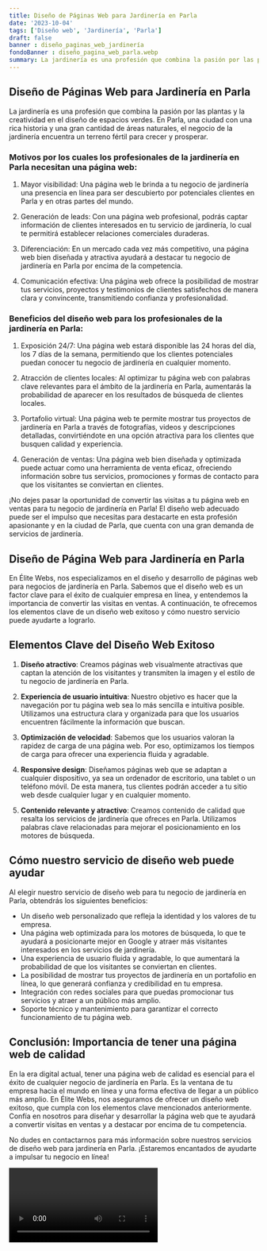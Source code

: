 ```yaml
---
title: Diseño de Páginas Web para Jardinería en Parla
date: '2023-10-04'
tags: ['Diseño web', 'Jardinería', 'Parla']
draft: false
banner : diseño_paginas_web_jardinería
fondoBanner : diseño_pagina_web_parla.webp
summary: La jardinería es una profesión que combina la pasión por las plantas y la creatividad en el diseño de espacios verdes. En Parla, una ciudad con una rica historia y una gran cantidad de áreas naturales, el negocio de la jardinería encuentra un terreno fértil para crecer y prosperar.
---
```


## Diseño de Páginas Web para Jardinería en Parla

La jardinería es una profesión que combina la pasión por las plantas y la creatividad en el diseño de espacios verdes. En Parla, una ciudad con una rica historia y una gran cantidad de áreas naturales, el negocio de la jardinería encuentra un terreno fértil para crecer y prosperar.

### Motivos por los cuales los profesionales de la jardinería en Parla necesitan una página web:

1. Mayor visibilidad: Una página web le brinda a tu negocio de jardinería una presencia en línea para ser descubierto por potenciales clientes en Parla y en otras partes del mundo.

2. Generación de leads: Con una página web profesional, podrás captar información de clientes interesados en tu servicio de jardinería, lo cual te permitirá establecer relaciones comerciales duraderas.

3. Diferenciación: En un mercado cada vez más competitivo, una página web bien diseñada y atractiva ayudará a destacar tu negocio de jardinería en Parla por encima de la competencia.

4. Comunicación efectiva: Una página web ofrece la posibilidad de mostrar tus servicios, proyectos y testimonios de clientes satisfechos de manera clara y convincente, transmitiendo confianza y profesionalidad.

### Beneficios del diseño web para los profesionales de la jardinería en Parla:

1. Exposición 24/7: Una página web estará disponible las 24 horas del día, los 7 días de la semana, permitiendo que los clientes potenciales puedan conocer tu negocio de jardinería en cualquier momento.

2. Atracción de clientes locales: Al optimizar tu página web con palabras clave relevantes para el ámbito de la jardinería en Parla, aumentarás la probabilidad de aparecer en los resultados de búsqueda de clientes locales.

3. Portafolio virtual: Una página web te permite mostrar tus proyectos de jardinería en Parla a través de fotografías, videos y descripciones detalladas, convirtiéndote en una opción atractiva para los clientes que busquen calidad y experiencia.

4. Generación de ventas: Una página web bien diseñada y optimizada puede actuar como una herramienta de venta eficaz, ofreciendo información sobre tus servicios, promociones y formas de contacto para que los visitantes se conviertan en clientes.

¡No dejes pasar la oportunidad de convertir las visitas a tu página web en ventas para tu negocio de jardinería en Parla! El diseño web adecuado puede ser el impulso que necesitas para destacarte en esta profesión apasionante y en la ciudad de Parla, que cuenta con una gran demanda de servicios de jardinería.

<GifSeo />

<Cta />

## Diseño de Página Web para Jardinería en Parla

En Élite Webs, nos especializamos en el diseño y desarrollo de páginas web para negocios de jardinería en Parla. Sabemos que el diseño web es un factor clave para el éxito de cualquier empresa en línea, y entendemos la importancia de convertir las visitas en ventas. A continuación, te ofrecemos los elementos clave de un diseño web exitoso y cómo nuestro servicio puede ayudarte a lograrlo.

## Elementos Clave del Diseño Web Exitoso

1. **Diseño atractivo**: Creamos páginas web visualmente atractivas que captan la atención de los visitantes y transmiten la imagen y el estilo de tu negocio de jardinería en Parla.

2. **Experiencia de usuario intuitiva**: Nuestro objetivo es hacer que la navegación por tu página web sea lo más sencilla e intuitiva posible. Utilizamos una estructura clara y organizada para que los usuarios encuentren fácilmente la información que buscan.

3. **Optimización de velocidad**: Sabemos que los usuarios valoran la rapidez de carga de una página web. Por eso, optimizamos los tiempos de carga para ofrecer una experiencia fluida y agradable.

4. **Responsive design**: Diseñamos páginas web que se adaptan a cualquier dispositivo, ya sea un ordenador de escritorio, una tablet o un teléfono móvil. De esta manera, tus clientes podrán acceder a tu sitio web desde cualquier lugar y en cualquier momento.

5. **Contenido relevante y atractivo**: Creamos contenido de calidad que resalta los servicios de jardinería que ofreces en Parla. Utilizamos palabras clave relacionadas para mejorar el posicionamiento en los motores de búsqueda.

## Cómo nuestro servicio de diseño web puede ayudar

Al elegir nuestro servicio de diseño web para tu negocio de jardinería en Parla, obtendrás los siguientes beneficios:

- Un diseño web personalizado que refleja la identidad y los valores de tu empresa.
- Una página web optimizada para los motores de búsqueda, lo que te ayudará a posicionarte mejor en Google y atraer más visitantes interesados en los servicios de jardinería.
- Una experiencia de usuario fluida y agradable, lo que aumentará la probabilidad de que los visitantes se conviertan en clientes.
- La posibilidad de mostrar tus proyectos de jardinería en un portafolio en línea, lo que generará confianza y credibilidad en tu empresa.
- Integración con redes sociales para que puedas promocionar tus servicios y atraer a un público más amplio.
- Soporte técnico y mantenimiento para garantizar el correcto funcionamiento de tu página web.

## Conclusión: Importancia de tener una página web de calidad

En la era digital actual, tener una página web de calidad es esencial para el éxito de cualquier negocio de jardinería en Parla. Es la ventana de tu empresa hacia el mundo en línea y una forma efectiva de llegar a un público más amplio. En Élite Webs, nos aseguramos de ofrecer un diseño web exitoso, que cumpla con los elementos clave mencionados anteriormente. Confía en nosotros para diseñar y desarrollar la página web que te ayudará a convertir visitas en ventas y a destacar por encima de tu competencia.

No dudes en contactarnos para más información sobre nuestros servicios de diseño web para jardinería en Parla. ¡Estaremos encantados de ayudarte a impulsar tu negocio en línea!

<Video />

<CtaBot job='Jardinería' city='Parla'/>

<Gmaps query='Parla+españa+maps' />